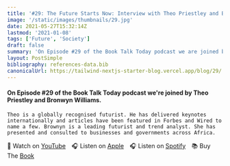 ```yaml
---
title: '#29: The Future Starts Now: Interview with Theo Priestley and Bronwyn Williams'
image: '/static/images/thumbnails/29.jpg'
date: 2021-05-27T15:32:14Z
lastmod: '2021-01-08'
tags: ['Future', 'Society']
draft: false
summary: 'On Episode #29 of the Book Talk Today podcast we are joined by Theo Priestley and Bronwyn Williams. Theo is a globally recognised futurist. He has delivered keynotes internationally and articles have been featured in Forbes and Wired to name a few. Brownyn is a leading futurist and trend analyst. She has presented and consulted to businesses and governments across Africa.'
layout: PostSimple
bibliography: references-data.bib
canonicalUrl: https://tailwind-nextjs-starter-blog.vercel.app/blog/29/
---
```


#### On Episode #29 of the Book Talk Today podcast we're joined by Theo Priestley and Bronwyn Williams.

    Theo is a globally recognised futurist. He has delivered keynotes internationally and articles have been featured in Forbes and Wired to name a few. Brownyn is a leading futurist and trend analyst. She has presented and consulted to businesses and governments across Africa.

🎥&nbsp;Watch on [YouTube]&emsp;🎧&nbsp;Listen on [Apple]&emsp;🎧&nbsp;Listen on [Spotify]&emsp;📚&nbsp;Buy The [Book]&emsp;

[youtube]: https://youtu.be/1fXECcfmAiY
[apple]: https://podcasts.apple.com/gb/podcast/29-the-future-starts-now-interview-with-theo/id1525619296?i=1000523229360
[spotify]: https://open.spotify.com/episode/0obpYSgv10i2HPeibcgGOu?si=OzSJ7Ft5Rr2uLetsTamzBQ
[book]: https://amzn.to/3tkIcUv
